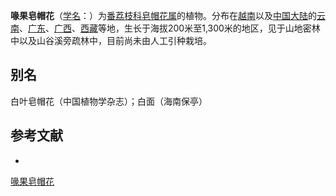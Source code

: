 {{Speciesbox
| name = 喙果皂帽花
| status = 
| status_system = 
| image = 
| genus = Dasymaschalon
| species = rostratum
| authority = Merr.
}}

'''喙果皂帽花'''（[[学名|学名]]：{{lang|la|''Dasymaschalon rostratum''}}）为[[番荔枝科|番荔枝科]][[皂帽花属|皂帽花属]]的植物。分布在[[越南|越南]]以及[[中国大陆|中国大陆]]的[[云南|云南]]、[[广东|广东]]、[[广西|广西]]、[[西藏|西藏]]等地，生长于海拔200米至1,300米的地区，见于山地密林中以及山谷溪旁疏林中，目前尚未由人工引种栽培。

== 别名 ==
白叶皂帽花（中国植物学杂志）；白面（海南保亭）

== 参考文献 ==
<div class="references-small">
* {{cite web| url =http://www.bioinfo.cn/db05/KmzwSpecies.php?action=view&id=742| title =喙果皂帽花| work =《中国高等植物数据库全库》| publisher =中国科学院微生物研究所| author =昆明植物研究所| accessdate =2009-02-21| deadurl =yes| archiveurl =https://web.archive.org/web/20160305101012/http://www.bioinfo.cn/db05/KmzwSpecies.php?action=view&id=742| archivedate =2016-03-05}}
</div>
{{Taxonbar|from=Q10923534}}

[[Category:皂帽花属|喙果皂帽花]]


{{植物小作品}}